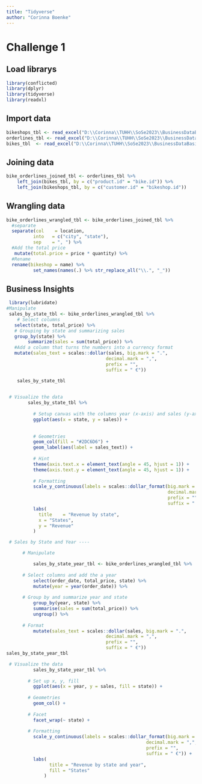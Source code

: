 ```yaml
---
title: "Tidyverse"
author: "Corinna Boenke"
---
```

# Challenge 1

## Load librarys
```r
library(conflicted)
library(dplyr)
library(tidyverse)
library(readxl)
```
## Import data
```r
bikeshops_tbl <- read_excel("D:\\Corinna\\TUHH\\SoSe2023\\BusinessDataBasics\\ss23-bdsb-CorinnaB123\\Data\\bikeshops.xlsx")
orderlines_tbl <- read_excel("D:\\Corinna\\TUHH\\SoSe2023\\BusinessDataBasics\\ss23-bdsb-CorinnaB123\\Data\\orderlines.xlsx")
bikes_tbl  <- read_excel("D:\\Corinna\\TUHH\\SoSe2023\\BusinessDataBasics\\ss23-bdsb-CorinnaB123\\Data\\bikes.xlsx")
```
## Joining data
```r
bike_orderlines_joined_tbl <- orderlines_tbl %>%
    left_join(bikes_tbl, by = c("product.id" = "bike.id")) %>%
    left_join(bikeshops_tbl, by = c("customer.id" = "bikeshop.id"))

```
## Wrangling data
```r
bike_orderlines_wrangled_tbl <- bike_orderlines_joined_tbl %>%
  #separate
  separate(col    = location,
          into   = c("city", "state"),
          sep    = ", ") %>%
  #Add the total price
   mutate(total.price = price * quantity) %>%
  #Rename
  rename(bikeshop = name) %>%
          set_names(names(.) %>% str_replace_all("\\.", "_"))

```
## Business Insights

```r
 library(lubridate)
#Manipulate
 sales_by_state_tbl <- bike_orderlines_wrangled_tbl %>%
    # Select columns
   select(state, total_price) %>%
   # Grouping by state and summarizing sales
   group_by(state) %>% 
        summarize(sales = sum(total_price)) %>%
   #Add a column that turns the numbers into a currency format
   mutate(sales_text = scales::dollar(sales, big.mark = ".", 
                                     decimal.mark = ",", 
                                     prefix = "", 
                                     suffix = " €"))

    sales_by_state_tbl
   
```


```r
 # Visualize the data
        sales_by_state_tbl %>%
          
          # Setup canvas with the columns year (x-axis) and sales (y-axis)
          ggplot(aes(x = state, y = sales)) +
          
          
          # Geometries
          geom_col(fill = "#2DC6D6") + 
          geom_label(aes(label = sales_text)) +
          
          # Hint
          theme(axis.text.x = element_text(angle = 45, hjust = 1)) +
          theme(axis.text.y = element_text(angle = 45, hjust = 1)) +
          
          # Formatting
          scale_y_continuous(labels = scales::dollar_format(big.mark = ".", 
                                                            decimal.mark = ",", 
                                                            prefix = "", 
                                                            suffix = " €")) +
          labs(
            title    = "Revenue by state",
            x = "States",
            y = "Revenue"
          )
```

```r
 # Sales by State and Year ----

      # Manipulate

          sales_by_state_year_tbl <- bike_orderlines_wrangled_tbl %>%
  
      # Select columns and add the a year
          select(order_date, total_price, state) %>%
          mutate(year = year(order_date)) %>%
  
      # Group by and summarize year and state
          group_by(year, state) %>%
          summarise(sales = sum(total_price)) %>%
          ungroup() %>%
  
      # Format
          mutate(sales_text = scales::dollar(sales, big.mark = ".", 
                                     decimal.mark = ",", 
                                     prefix = "", 
                                     suffix = " €"))
sales_by_state_year_tbl
```


```r
 # Visualize the data
          sales_by_state_year_tbl %>%
  
        # Set up x, y, fill
          ggplot(aes(x = year, y = sales, fill = state)) +
  
        # Geometries
          geom_col() + 
  
        # Facet
          facet_wrap(~ state) +
  
        # Formatting
          scale_y_continuous(labels = scales::dollar_format(big.mark = ".", 
                                                    decimal.mark = ",", 
                                                    prefix = "", 
                                                    suffix = " €")) +
          labs(
                title = "Revenue by state and year",
                fill = "States"
              )
```
